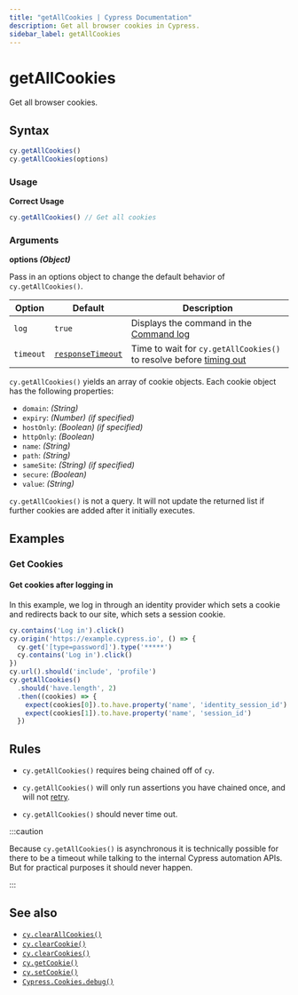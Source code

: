 ```yaml
---
title: "getAllCookies | Cypress Documentation"
description: Get all browser cookies in Cypress.
sidebar_label: getAllCookies
---
```


<ProductHeading product="app" />

# getAllCookies

Get all browser cookies.

## Syntax

```javascript
cy.getAllCookies()
cy.getAllCookies(options)
```

### Usage

<Icon name="check-circle" color="green" /> **Correct Usage**

```javascript
cy.getAllCookies() // Get all cookies
```

### Arguments

<Icon name="angle-right" /> **options _(Object)_**

Pass in an options object to change the default behavior of
`cy.getAllCookies()`.

| Option    | Default                                                     | Description                                                                         |
| --------- | ----------------------------------------------------------- | ----------------------------------------------------------------------------------- |
| `log`     | `true`                                                      | Displays the command in the [Command log](/app/core-concepts/open-mode#Command-Log) |
| `timeout` | [`responseTimeout`](/app/references/configuration#Timeouts) | Time to wait for `cy.getAllCookies()` to resolve before [timing out](#Timeouts)     |

<HeaderYields />

`cy.getAllCookies()` yields an array of cookie objects. Each cookie object has
the following properties:

- `domain`: _(String)_
- `expiry`: _(Number)_ _(if specified)_
- `hostOnly`: _(Boolean)_ _(if specified)_
- `httpOnly`: _(Boolean)_
- `name`: _(String)_
- `path`: _(String)_
- `sameSite`: _(String)_ _(if specified)_
- `secure`: _(Boolean)_
- `value`: _(String)_

`cy.getAllCookies()` is not a query. It will not update the returned list if
further cookies are added after it initially executes.

## Examples

### Get Cookies

#### Get cookies after logging in

In this example, we log in through an identity provider which sets a cookie and
redirects back to our site, which sets a session cookie.

```javascript
cy.contains('Log in').click()
cy.origin('https://example.cypress.io', () => {
  cy.get('[type=password]').type('*****')
  cy.contains('Log in').click()
})
cy.url().should('include', 'profile')
cy.getAllCookies()
  .should('have.length', 2)
  .then((cookies) => {
    expect(cookies[0]).to.have.property('name', 'identity_session_id')
    expect(cookies[1]).to.have.property('name', 'session_id')
  })
```

## Rules

<HeaderRequirements />

- `cy.getAllCookies()` requires being chained off of `cy`.

<HeaderAssertions />

- `cy.getAllCookies()` will only run assertions you have chained once, and will
  not [retry](/app/core-concepts/retry-ability).

<HeaderTimeouts />

- `cy.getAllCookies()` should never time out.

:::caution

Because `cy.getAllCookies()` is asynchronous it is technically possible for
there to be a timeout while talking to the internal Cypress automation APIs. But
for practical purposes it should never happen.

:::

## See also

- [`cy.clearAllCookies()`](/api/commands/clearallcookies)
- [`cy.clearCookie()`](/api/commands/clearcookie)
- [`cy.clearCookies()`](/api/commands/clearcookies)
- [`cy.getCookie()`](/api/commands/getcookie)
- [`cy.setCookie()`](/api/commands/setcookie)
- [`Cypress.Cookies.debug()`](/api/cypress-api/cookies)
